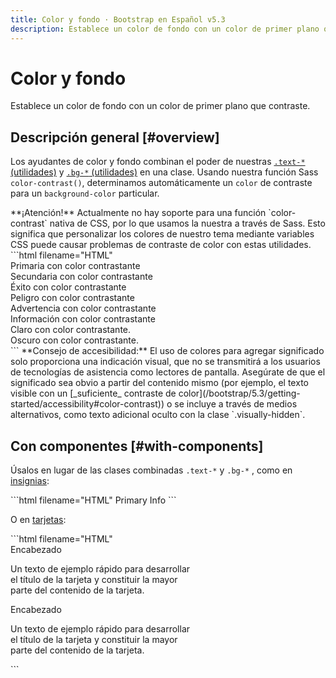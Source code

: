 ```yaml
---
title: Color y fondo · Bootstrap en Español v5.3
description: Establece un color de fondo con un color de primer plano que contraste.
---
```


# Color y fondo

Establece un color de fondo con un color de primer plano que contraste.

<MainBanner />

Descripción general [#overview]
--------------------------------

Los ayudantes de color y fondo combinan el poder de nuestras [`.text-*` (utilidades)](/bootstrap/5.3/utilities/colors/) y [`.bg-*` (utilidades)](/bootstrap/5.3/utilities/background/) en una clase. Usando nuestra función Sass `color-contrast()`, determinamos automáticamente un `color` de contraste para un `background-color` particular.

<Callout type="warning" emoji="">
**¡Atención!** Actualmente no hay soporte para una función `color-contrast` nativa de CSS, por lo que usamos la nuestra a través de Sass. Esto significa que personalizar los colores de nuestro tema mediante variables CSS puede causar problemas de contraste de color con estas utilidades.
</Callout>

<DemoIframe path="/demos/bootstrap/5.3/helpers/color-background/overview.html">
    ```html filename="HTML"
    <div class="text-bg-primary p-3">Primaria con color contrastante</div>
    <div class="text-bg-secondary p-3">Secundaria con color contrastante</div>
    <div class="text-bg-success p-3">Éxito con color contrastante</div>
    <div class="text-bg-danger p-3">Peligro con color contrastante</div>
    <div class="text-bg-warning p-3">Advertencia con color contrastante</div>
    <div class="text-bg-info p-3">Información con color contrastante</div>
    <div class="text-bg-light p-3">Claro con color contrastante.</div>
    <div class="text-bg-dark p-3">Oscuro con color contrastante.</div>
    ```
</DemoIframe>

<Callout type="info" emoji="">
**Consejo de accesibilidad:** El uso de colores para agregar significado solo proporciona una indicación visual, que no se transmitirá a los usuarios de tecnologías de asistencia como lectores de pantalla. Asegúrate de que el significado sea obvio a partir del contenido mismo (por ejemplo, el texto visible con un [_suficiente_ contraste de color](/bootstrap/5.3/getting-started/accessibility#color-contrast)) o se incluye a través de medios alternativos, como texto adicional oculto con la clase `.visually-hidden`.
</Callout>

Con componentes [#with-components]
-----------------------------------

Úsalos en lugar de las clases combinadas `.text-*` y `.bg-*` , como en [insignias](/bootstrap/5.3/components/badge/#background-colors):

<DemoIframe path="/demos/bootstrap/5.3/helpers/color-background/with-components-1.html">
    ```html filename="HTML"
    <span class="badge text-bg-primary">Primary</span>
    <span class="badge text-bg-info">Info</span>
    ```
</DemoIframe>

O en [tarjetas](/bootstrap/5.3/components/card/#background-and-color):

<DemoIframe path="/demos/bootstrap/5.3/helpers/color-background/with-components-2.html">
    ```html filename="HTML"
    <div class="card text-bg-primary mb-3" style="max-width: 18rem;">
        <div class="card-header">Encabezado</div>
        <div class="card-body">
            <p class="card-text">Un texto de ejemplo rápido para desarrollar el título de la tarjeta y constituir la
                mayor parte del contenido de la tarjeta.</p>
        </div>
    </div>
    <div class="card text-bg-info mb-3" style="max-width: 18rem;">
        <div class="card-header">Encabezado</div>
        <div class="card-body">
            <p class="card-text">Un texto de ejemplo rápido para desarrollar el título de la tarjeta y constituir la
                mayor parte del contenido de la tarjeta.</p>
        </div>
    </div>
    ```
</DemoIframe>

<ContentSuggestion />
